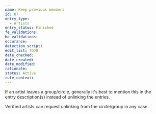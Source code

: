 ```yaml
---
name: Keep previous members
id: 87
entry_type:
  - Artists
entry_status: Finished
fe_validations:
be_validations:
occurance:
detection_script:
edit_list: TODO
date_checked:
date_created:
date_modified:
rationale:
status: Active
rule_context:
---
```

If an artist leaves a group/circle, generally it's best to mention this in the entry description(s) instead of unlinking the entries.

Verified artists can request unlinking from the circle/group in any case.